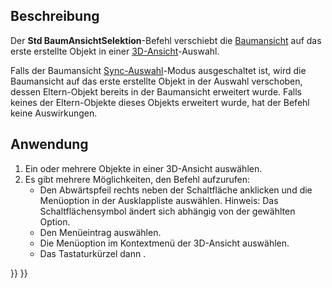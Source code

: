 <languages/>

{{Docnav/de
|[[Std_TreeDrag/de| BaumZiehen]]
|[[Std_SelBack/de|AuswahlZurück]]
|[[Std_View_Menu/de|Std Menü Ansicht]]
|IconL=Std_TreeDrag.svg
|IconR=Std_SelBack.svg
|IconC=Freecad.svg
}}

{{GuiCommand/de
|Name=Std TreeSelection
|Name/de=Std BaumAnsichtSelektion
|MenuLocation=View → BaumAnsicht-Aktionen → Gehe zu Selektion
|Workbenches=Alle
|Shortcut={{KEY|T}} {{KEY|G}}
|Version=0.19
}}

<span id="Description"></span>
==Beschreibung==

Der '''Std BaumAnsichtSelektion'''-Befehl verschiebt die [[Tree_view/de|Baumansicht]] auf das erste erstellte Objekt in einer [[3D_view/de|3D-Ansicht]]-Auswahl.

Falls der Baumansicht [[Std_TreeSyncSelection/de|Sync-Auswahl]]-Modus ausgeschaltet ist, wird die Baumansicht auf das erste erstellte Objekt in der Auswahl verschoben, dessen Eltern-Objekt bereits in der Baumansicht erweitert wurde. Falls keines der Eltern-Objekte dieses Objekts erweitert wurde, hat der Befehl keine Auswirkungen.

<span id="Usage"></span>
==Anwendung==

# Ein oder mehrere Objekte in einer 3D-Ansicht auswählen.
# Es gibt mehrere Möglichkeiten, den Befehl aufzurufen:
#* Den Abwärtspfeil rechts neben der Schaltfläche {{Button|[[Image:Std_TreeSyncView.svg|16px]]}} anklicken und die Menüoption {{MenuCommand|[[Image:Std_TreeSelection.svg|16px]] Gehe zu Selektion}} in der Ausklappliste auswählen. Hinweis: Das Schaltflächensymbol ändert sich abhängig von der gewählten Option.
#* Den Menüeintrag {{MenuCommand|Ansicht → Baumansicht-Aktionen → [[Image:Std_TreeSelection.svg|16px]] Gehe zu Selektion}} auswählen.
#* Die Menüoption {{MenuCommand|[[Image:Std_TreeSelection.svg|16px]] Gehe zu Selektion}} im Kontextmenü der 3D-Ansicht auswählen.
#* Das Tastaturkürzel {{KEY|T}} dann {{KEY|G}}.


{{Docnav/de
|[[Std_TreeDrag/de| BaumZiehen]]
|[[Std_SelBack/de|AuswahlZurück]]
|[[Std_View_Menu/de|Std Menü Ansicht]]
|IconL=Std_TreeDrag.svg
|IconR=Std_SelBack.svg
|IconC=Freecad.svg
}}

{{Std_Base_navi{{#translation:}}}}
{{Userdocnavi{{#translation:}}}}
